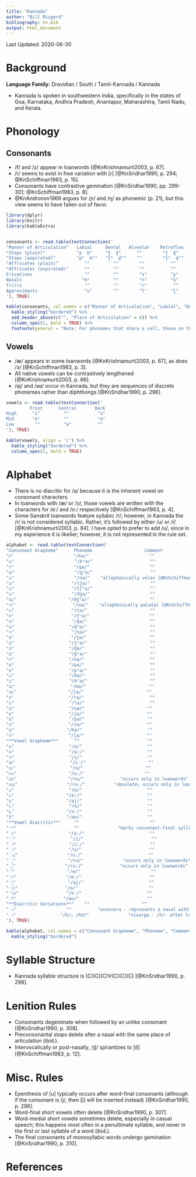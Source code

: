 ```yaml
---
title: "Kannada"
author: "Bill Mizgerd"
bibliography: kn.bib
output: html_document
---
```


Last Updated: 2020-06-30

# Background

**Language Family:** Dravidian / South / Tamil-Kannada / Kannada

* Kannada is spoken in southwestern India, specifically in the states of Goa, Karnataka, Andhra Pradesh, Anantapur, Maharashtra, Tamil Nadu, and Kerala.

# Phonology

## Consonants

* /f/ and /z/ appear in loanwords [@KnKrishnamurti2003, p. 67].
* /r/ seems to exist in free variation with [ɾ] [@KnSridhar1990, p. 294; @KnSchiffman1983, p. 15].
* Consonants have contrastive gemination [@KnSridhar1990, pp. 299-301; @KnSchiffman1983, p. 8].
* @KnAndronov1969 argues for /ɲ/ and /ŋ/ as phonemic (p. 21), but this view seems to have fallen out of favor.

```r

library(dplyr)
library(knitr)
library(kableExtra)


consonants <- read.table(textConnection('
"Manner of Articulation"   Labial     Dental   Alveolar    Retroflex   Postalveolar    Palatal      Velar    Glottal
"Stops (plain)"            "p  b"     "t̪  d̪"      ""        "ʈ  ɖ"          ""            ""       "k  ɡ"      ""
"Stops (aspirated)"        "pʰ  bʱ"   "t̪ʰ  d̪ʱ"    ""        "ʈʰ  ɖʱ"        ""            ""       "kʰ  ɡʱ"    ""
"Affricates (plain)"          ""         ""        ""          ""        "tʃ  dʒ"          ""         ""        ""
"Affricates (aspirated)"      ""         ""        ""          ""        "tʃʰ  dʒʱ"        ""         ""        ""
Fricatives                    ""         ""        "s"         "ʂ"          "ʃ"            ""         ""        "h"  
Nasals                       "m"         ""        "n"         "ɳ"          ""             ""         ""        ""        
Trills                        ""         ""        "r"          ""          ""             ""         ""        ""
Approximants                  "ʋ"        ""        "l"         "ɭ"          ""             "j"        ""        ""
'), TRUE)

kable(consonants, col.names = c("Manner of Articulation", "Labial", "Dental", "Alveolar", "Retroflex", "Postalveolar", "Palatal", "Velar", "Glottal"), align = 'c') %>%
  kable_styling("bordered") %>%
  add_header_above(c("", "Place of Articulation" = 8)) %>%
  column_spec(1, bold = TRUE) %>%
  footnote(general = "Note: For phonemes that share a cell, those on the left are voiceless and those on the right are voiced.", general_title = "")
```

## Vowels

* /æ/ appears in some loanwords [@KnKrishnamurti2003, p. 67], as does /ɔ/ [@KnSchiffman1983, p. 3].
* All native vowels can be contrastively lengthened [@KnKrishnamurti2003, p. 66].
* /aj/ and /aʋ/ occur in Kannada, but they are sequences of discrete phonemes rather than diphthongs [@KnSridhar1990, p. 296].

```r

vowels <- read.table(textConnection('
         Front      Central       Back
High      "i"         ""           "u"
Mid       "e"         ""           "o"
Low        ""         "a"          ""
'), TRUE)

kable(vowels, align = 'c') %>%
  kable_styling("bordered") %>%
  column_spec(1, bold = TRUE)
```   

# Alphabet

* There is no diacritic for /a/ because it is the inherent vowel on consonant characters.
* In loanwords with /æ/ or /ɔ/, those vowels are written with the characters for /eː/ and /oː/ respectively [@KnSchiffman1983, p. 4].
* Some Sanskrit loanwords feature syllabic /r/; however, in Kannada the /r/ is not considered syllabic. Rather, it's followed by either /u/ or /i/ [@KnKrishnamurti2003, p. 84]. I have opted to prefer to add /u/, since in my experience it is likelier; however, it is not represented in the rule set.


```r

alphabet <- read.table(textConnection('
"Consonant Grapheme"      Phoneme                    Comment
"ಕ"                       "/ka/"                       ""
"ಖ"                       "/kʰa/"                      ""
"ಗ"                       "/ɡa/"                       ""
"ಘ"                       "/ɡʱa/"                      ""
"ಙ"                       "/na/"    "allophonically velar [@KnSchiffman1983, p. 9]"  
"ಚ"                      "/tʃa/"                       ""
"ಛ"                      "/tʃʰa/"                      ""
"ಜ"                      "/dʒa/"                       ""
"ಝ"                    "/dʒʱa/"                       ""
"ಞ"                      "/na/"    "allophonically palatal [@KnSchiffman1983, p. 10]"  
"ಟ"                      "/ʈa/"                        ""
"ಠ"                      "/ʈʰa/"                       ""
"ಡ"                      "/ɖa/"                        ""
"ಢ"                     "/ɖʱa/"                        ""
"ಣ"                      "/ɳa/"                        ""
"ತ"                      "/t̪a/"                        ""
"ಥ"                     "/t̪ʰa/"                        ""
"ದ"                     "/d̪a/"                         ""
"ಧ"                     "/d̪ʱa/"                        ""
"ನ"                     "/na/"                         ""
"ಪ"                     "/pa/"                         ""
"ಫ"                     "/pʰa/"                        ""
"ಬ"                     "/ba/"                         ""
"ಭ"                     "/bʱa/"                        ""
"ಮ"                     "/ma/"                        ""
"ಯ"                    "/ja/"                        ""
"ರ"                     "/ra/"                         ""
"ಲ"                     "/la/"                         ""
"ವ"                     "/ʋa/"                        ""
"ಶ"                     "/ʃa/"                        ""
"ಷ"                     "/ʂa/"                        ""
"ಸ"                     "/sa/"                        ""
"ಹ"                    "/ha/"                         ""
"ಳ"                     "/ɭa/"                        ""
"**Vowel Grapheme**"      ""                          ""
"ಅ"                     "/a/"                         ""
"ಆ"                     "/aː/"                        ""
"ಇ"                     "/i/"                         ""
"ಈ"                     "/iː/"                        ""
"ಉ"                     "/u/"                        ""
"ಊ"                    "/uː/"                       ""
"ಋ"                    "/ru/"              "occurs only in loanwords"  
"ೠ"                   "/ruː/"           "obsolete; occurs only in loanwords"  
"ಎ"                     "/e/"                         ""
"ಏ"                    "/eː/"                         ""
"ಐ"                    "/aj/"                         ""
"ಒ"                     "/o/"                         ""
"ಓ"                    "/oː/"                         ""
"ಔ"                    "/aʋ/"                         ""
"**Vowel Diacritic**"     ""                           ""
"್"                      ""               "marks consonant-final syllables"  
"ಾ"                    "/aː/"                         ""
"ಿ"                     "/i/"                          ""
"ೀ"                    "/iː/"                         ""
"ು"                    "/u/"                          ""
"ೂ"                   "/uː/"                         ""
"ೃ"                    "/ru/"               "occurs only in loanwords"  
"ೄ"                   "/ruː/"              "occurs only in loanwords"  
"ೆ"                    "/e/"                           ""
"ೇ"                   "/eː/"                          ""
"ೈ"                    "/aj/"                         ""
"ೊ"                  "/o/"                           ""
"ೋ"                  "/oː/"                         ""
"ೌ"                  "/aʋ/"                          ""
"**Diacritic Variations**"    ""                    ""
"ಂ"                   ""          "anusvara - represents a nasal with the same place as the following consonant [@KnKrishnamurti2003, p. 84]"  
"ಃ"                 "/h/; /hV/"               "visarga - /h/: after long vowels; /hV/: after short vowels"
'), TRUE)

kable(alphabet, col.names = c("Consonant Grapheme", "Phoneme", "Comment"), align = 'c') %>%
  kable_styling("bordered")
```

# Syllable Structure

* Kannada syllable structure is (C)(C)(C)V(C)(C)(C) [@KnSridhar1990, p. 298].

# Lenition Rules

* Consonants degeminate when followed by an unlike consonant [@KnSridhar1990, p. 308].
* Preconsonantal stops delete after a nasal with the same place of articulation (ibid.).
* Intervocalically or post-nasally, /d̪/ spirantizes to [ð] [@KnSchiffman1983, p. 12].

# Misc. Rules

* Epenthesis of [u] typically occurs after word-final consonants (although if the consonant is /j/, then [i] will be inserted instead) [@KnSridhar1990, p. 296].
* Word-final short vowels often delete [@KnSridhar1990, p. 307].
* Word-medial short vowels sometimes delete, especially in casual speech; this happens most often in a penultimate syllable, and never in the first or last syllable of a word (ibid.).
* The final consonants of monosyllabic words undergo gemination [@KnSridhar1990, p. 310].

# References
